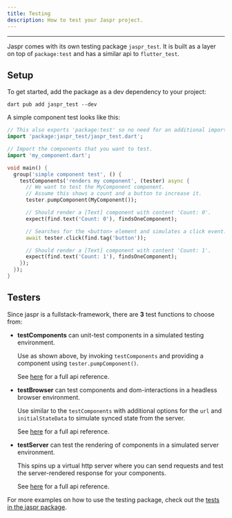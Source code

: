```yaml
---
title: Testing
description: How to test your Jaspr project.
---
```


---

Jaspr comes with its own testing package `jaspr_test`.
It is built as a layer on top of `package:test` and has a similar api to `flutter_test`.

## Setup

To get started, add the package as a dev dependency to your project:

```shell
dart pub add jaspr_test --dev
```

A simple component test looks like this:

```dart title="test/simple_test.dart"
// This also exports 'package:test' so no need for an additional import.
import 'package:jaspr_test/jaspr_test.dart';

// Import the components that you want to test.
import 'my_component.dart';

void main() {
  group('simple component test', () {
    testComponents('renders my component', (tester) async {
      // We want to test the MyComponent component.
      // Assume this shows a count and a button to increase it.
      tester.pumpComponent(MyComponent());

      // Should render a [Text] component with content 'Count: 0'.
      expect(find.text('Count: 0'), findsOneComponent);

      // Searches for the <button> element and simulates a click event.
      await tester.click(find.tag('button'));

      // Should render a [Text] component with content 'Count: 1'.
      expect(find.text('Count: 1'), findsOneComponent);
    });
  });
}
```

## Testers

Since jaspr is a fullstack-framework, there are **3** test functions to choose from:

- **testComponents** can unit-test components in a simulated testing environment.

  Use as shown above, by invoking `testComponents` and providing a component
  using `tester.pumpComponent()`.

  See [here](https://pub.dev/documentation/jaspr_test/latest/server_test/ComponentTester-class.html) for a full api reference.

- **testBrowser** can test components and dom-interactions in a headless browser environment.

  Use similar to the `testComponents` with additional options for the `url` and `initialStateData` to
  simulate synced state from the server.

  See [here](https://pub.dev/documentation/jaspr_test/latest/browser_test/BrowserTester-class.html) for a full api reference.

- **testServer** can test the rendering of components in a simulated server environment.

  This spins up a virtual http server where you can send requests and test the server-rendered response
  for your components.

  See [here](https://pub.dev/documentation/jaspr_test/latest/server_test/ServerTester-class.html) for a full api reference.


For more examples on how to use the testing package, check out the [tests in the jaspr package](https://github.com/schultek/jaspr/tree/main/packages/jaspr/test).
